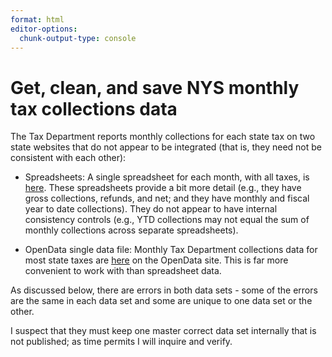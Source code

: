 ```yaml
---
format: html
editor-options: 
  chunk-output-type: console
---
```


# Get, clean, and save NYS monthly tax collections data

The Tax Department reports monthly collections for each state tax on two state websites that do not appear to be integrated (that is, they need not be consistent with each other):

-   Spreadsheets: A single spreadsheet for each month, with all taxes, is [here](https://www.tax.ny.gov/research/collections/monthly_tax_collections.htm). These spreadsheets provide a bit more detail (e.g., they have gross collections, refunds, and net; and they have monthly and fiscal year to date collections). They do not appear to have internal consistency controls (e.g., YTD collections may not equal the sum of monthly collections across separate spreadsheets).

-   OpenData single data file: Monthly Tax Department collections data for most state taxes are [here](https://data.ny.gov/Government-Finance/New-York-State-Local-and-Local-Purpose-Taxes-and-F/2vni-8tmb) on the OpenData site. This is far more convenient to work with than spreadsheet data.

As discussed below, there are errors in both data sets - some of the errors are the same in each data set and some are unique to one data set or the other.

I suspect that they must keep one master correct data set internally that is not published; as time permits I will inquire and verify.


